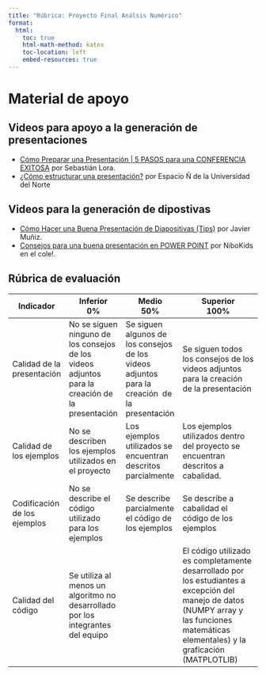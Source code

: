```yaml
---
title: "Rúbrica: Proyecto Final Análsis Numérico"
format:
  html:
    toc: true
    html-math-method: katex
    toc-location: left
    embed-resources: true
---
```


# Material de apoyo

## Videos para apoyo a la generación de presentaciones 

- [Cómo Preparar una Presentación | 5 PASOS para una CONFERENCIA EXITOSA](https://www.youtube.com/watch?v=zMFiosjNtj0) por Sebastián Lora.
- [¿Cómo estructurar una presentación?](https://www.youtube.com/watch?v=pby4loMbpe8) por Espacio Ñ de la Universidad del Norte

## Videos para la generación de dipostivas

- [Cómo Hacer una Buena Presentación de Diapositivas (Tips)](https://www.youtube.com/watch?v=SzbvSulJMD0) por Javier Muñiz.
- [Consejos para una buena presentación en POWER POINT](https://www.youtube.com/watch?v=F6FcF_Q2x-Q)  por NiboKids en el cole!.

## Rúbrica de evaluación

| Indicador                    | Inferior<br>0%                                                                                  | Medio<br>50%                                                                                  | Superior<br>100%                                                                                                                                                                          |
| ---------------------------- | ----------------------------------------------------------------------------------------------- | --------------------------------------------------------------------------------------------- | ----------------------------------------------------------------------------------------------------------------------------------------------------------------------------------------- |
| Calidad de la presentación   | No se siguen ninguno de los consejos de los videos adjuntos para la creación de la presentación | Se siguen algunos de los consejos de los videos adjuntos para la creación  de la presentación | Se siguen todos los consejos de los videos adjuntos para la creación  de la presentación                                                                                                   |
| Calidad de los ejemplos      | No se describen los ejemplos utilizados en el proyecto                                          | Los ejemplos utilizados se encuentran descritos parcialmente                                  | Los ejemplos utilizados dentro del proyecto se encuentran descritos a cabalidad.                                                                                                          |
| Codificación de los ejemplos | No se describe el código utilizado para los ejemplos                                            | Se describe parcialmente el código de los ejemplos                                            | Se describe a cabalidad el código de los ejemplos                                                                                                                                         |
| Calidad del código           | Se utiliza al menos un algoritmo no desarrollado por los integrantes del equipo                 |                                                                                               | El código utilizado es completamente desarrollado por los estudiantes a excepción del manejo de datos (NUMPY array y las funciones matemáticas elementales) y la graficación (MATPLOTLIB) |